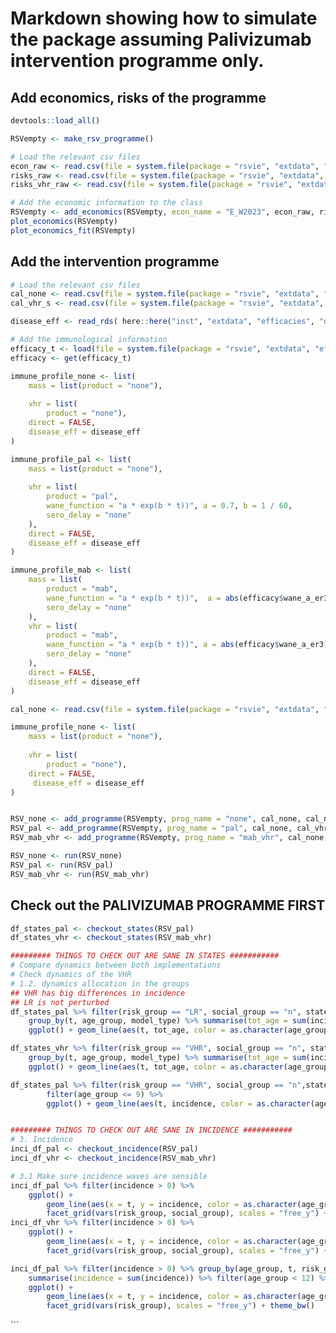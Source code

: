 # Markdown showing how to simulate the package assuming Palivizumab intervention programme only.

## Add economics, risks of the programme

```r

devtools::load_all()

RSVempty <- make_rsv_programme()

# Load the relevant csv files
econ_raw <- read.csv(file = system.file(package = "rsvie", "extdata", "econ", "econ_pars.csv")) 
risks_raw <- read.csv(file = system.file(package = "rsvie", "extdata", "econ", "outcome_risks.csv"))
risks_vhr_raw <- read.csv(file = system.file(package = "rsvie", "extdata", "econ", "outcome_risks_vhr.csv"))

# Add the economic information to the class
RSVempty <- add_economics(RSVempty, econ_name = "E_W2023", econ_raw, risks_raw, risks_vhr_raw)
plot_economics(RSVempty)
plot_economics_fit(RSVempty)

```

## Add the intervention programme

```r

# Load the relevant csv files
cal_none <- read.csv(file = system.file(package = "rsvie", "extdata", "calendars", "cal_none.csv")) 
cal_vhr_s <- read.csv(file = system.file(package = "rsvie", "extdata", "calendars", "cal_vhr_s.csv")) 

disease_eff <- read_rds( here::here("inst", "extdata", "efficacies", "disease_specific.rda"))

# Add the immunological information
efficacy_t <- load(file = system.file(package = "rsvie", "extdata", "efficacies", "nmab_unbound_post_wane.RData")) 
efficacy <- get(efficacy_t)

immune_profile_none <- list(
    mass = list(product = "none"),
    
    vhr = list(
        product = "none"),
    direct = FALSE, 
    disease_eff = disease_eff
)

immune_profile_pal <- list(
    mass = list(product = "none"),
    
    vhr = list(
        product = "pal",
        wane_function = "a * exp(b * t))", a = 0.7, b = 1 / 60,
        sero_delay = "none"
    ),
    direct = FALSE,
    disease_eff = disease_eff
)

immune_profile_mab <- list(
    mass = list(
        product = "mab",
        wane_function = "a * exp(b * t))",  a = abs(efficacy$wane_a_er3), b = abs(efficacy$wane_b_er3),
        sero_delay = "none"
    ),
    vhr = list(
        product = "mab",
        wane_function = "a * exp(b * t))", a = abs(efficacy$wane_a_er3), b = abs(efficacy$wane_b_er3),
        sero_delay = "none"
    ),
    direct = FALSE,
    disease_eff = disease_eff
)

cal_none <- read.csv(file = system.file(package = "rsvie", "extdata", "calendars", "cal_none.csv")) 

immune_profile_none <- list(
    mass = list(product = "none"),
    
    vhr = list(
        product = "none"),
    direct = FALSE, 
     disease_eff = disease_eff
)


RSV_none <- add_programme(RSVempty, prog_name = "none", cal_none, cal_none, immune_profile_none)
RSV_pal <- add_programme(RSVempty, prog_name = "pal", cal_none, cal_vhr_s, immune_profile_pal)
RSV_mab_vhr <- add_programme(RSVempty, prog_name = "mab_vhr", cal_none, cal_vhr_s, immune_profile_mab)

RSV_none <- run(RSV_none)
RSV_pal <- run(RSV_pal)
RSV_mab_vhr <- run(RSV_mab_vhr)

```

## Check out the PALIVIZUMAB PROGRAMME FIRST

```r

df_states_pal <- checkout_states(RSV_pal)
df_states_vhr <- checkout_states(RSV_mab_vhr)

######### THINGS TO CHECK OUT ARE SANE IN STATES ###########
# Compare dynamics between both implementations
# Check dynamics of the VHR
# 1.2. dynamics allocation in the groups
## VHR has big differences in incidence
## LR is not perturbed
df_states_pal %>% filter(risk_group == "LR", social_group == "n", state_name == "I0") %>%
    group_by(t, age_group, model_type) %>% summarise(tot_age = sum(incidence)) %>% filter(age_group <= 6) %>%
    ggplot() + geom_line(aes(t, tot_age, color = as.character(age_group))) + facet_grid(vars(model_type))

df_states_vhr %>% filter(risk_group == "VHR", social_group == "n", state_name == "I0") %>%
    group_by(t, age_group, model_type) %>% summarise(tot_age = sum(incidence)) %>% filter(age_group <= 6) %>%
    ggplot() + geom_line(aes(t, tot_age, color = as.character(age_group))) + facet_grid(vars(model_type))

df_states_pal %>% filter(risk_group == "VHR", social_group == "n",state_name == "V0_mab") %>% 
        filter(age_group <= 9) %>%
        ggplot() + geom_line(aes(t, incidence, color = as.character(age_group))) + facet_grid(vars(model_type))


######### THINGS TO CHECK OUT ARE SANE IN INCIDENCE ###########
# 3. Incidence 
inci_df_pal <- checkout_incidence(RSV_pal)
inci_df_vhr <- checkout_incidence(RSV_mab_vhr)

# 3.1 Make sure incidence waves are sensible
inci_df_pal %>% filter(incidence > 0) %>%
    ggplot() + 
        geom_line(aes(x = t, y = incidence, color = as.character(age_group))) + 
        facet_grid(vars(risk_group, social_group), scales = "free_y") + theme_bw()
inci_df_vhr %>% filter(incidence > 0) %>%
    ggplot() + 
        geom_line(aes(x = t, y = incidence, color = as.character(age_group))) + 
        facet_grid(vars(risk_group, social_group), scales = "free_y") + theme_bw()

inci_df_pal %>% filter(incidence > 0) %>% group_by(age_group, t, risk_group) %>% 
    summarise(incidence = sum(incidence)) %>% filter(age_group < 12) %>%
    ggplot() + 
        geom_line(aes(x = t, y = incidence, color = as.character(age_group))) + 
        facet_grid(vars(risk_group), scales = "free_y") + theme_bw()


```


```